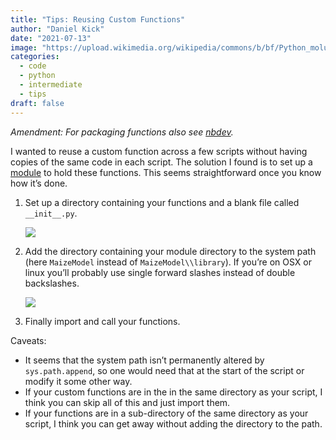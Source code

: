 ```yaml
---
title: "Tips: Reusing Custom Functions"
author: "Daniel Kick"
date: "2021-07-13"
image: "https://upload.wikimedia.org/wikipedia/commons/b/bf/Python_molurus_bivittatus_Ile_aux_Serpents_201108_2.jpg"
categories: 
  - code
  - python
  - intermediate
  - tips
draft: false
---
```


*Amendment: For packaging functions also see [nbdev](https://nbdev.fast.ai/).*

I wanted to reuse a custom function across a few scripts without having copies of the same code in each script. The solution I found is to set up a [module](https://docs.python.org/3/tutorial/modules.html#packages "https://docs.python.org/3/tutorial/modules.html#packages") to hold these functions. This seems straightforward once you know how it's done.

1.  Set up a directory containing your functions and a blank file called `__init__.py`.

    ![]()![](Picture1.jpg)

2.  Add the directory containing your module directory to the system path (here `MaizeModel` instead of `MaizeModel\\library`). If you're on OSX or linux you'll probably use single forward slashes instead of double backslashes.

    ![](Picture2.jpg)

3.  Finally import and call your functions.

Caveats:

-   It seems that the system path isn't permanently altered by `sys.path.append`, so one would need that at the start of the script or modify it some other way.
-   If your custom functions are in the in the same directory as your script, I think you can skip all of this and just import them.
-   If your functions are in a sub-directory of the same directory as your script, I think you can get away without adding the directory to the path.
